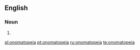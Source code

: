 ==English==

===Noun===
{{en-noun|-}}

# {{misspelling of|onomatopoeia}}

[[pl:onomatopeia]]
[[pt:onomatopeia]]
[[ru:onomatopeia]]
[[te:onomatopeia]]